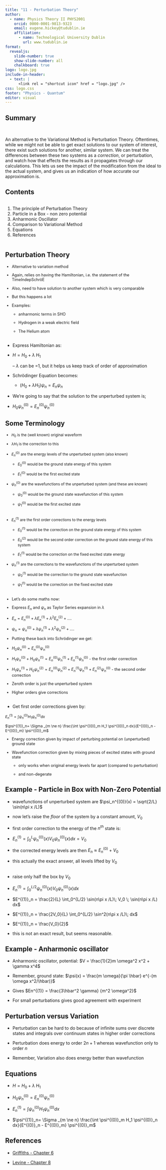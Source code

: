 ```yaml
---
title: "11 - Perturbation Theory"
author:
  - name: Physics Theory II PHYS2001
    orcid: 0000-0001-9813-9323
    email: eugene.hickey@tudublin.ie
    affiliation: 
      - name: Technological University Dublin
        url: www.tudublin.ie
format:
  revealjs:
    slide-number: true
    show-slide-number: all
    chalkboard: true
logo: logo.jpg
include-in-header:
  - text: |
      <link rel = "shortcut icon" href = "logo.jpg" />
css: logo.css
footer: "Physics - Quantum"
editor: visual
---
```


## Summary

<br>

An alternative to the Variational Method is Perturbation Theory. Oftentimes, while we might not be able to get exact solutions to our system of interest, there exist such solutions for another, similar system. We can treat the differences between these two systems as a *correction*, or perturbation, and watch how that effects the results as it propagates through our calculations. This lets us see the impact of the modification from the ideal to the actual system, and gives us an indication of how accurate our approximation is.

## Contents

:::::::: columns
:::: {.column width="100%"}
::: {style="font-size: 100%;"}
1.  The principle of Perturbation Theory
2.  Particle in a Box - non zero potential
3.  Anharmonic Oscillator
4.  Comparison to Variational Method
5.  Equations
6.  References
:::
::::

::: {.column width="0%"}
:::

:::: {.column width="0%"}
::: {style="font-size: 90%;"}
:::
::::
::::::::

## Perturbation Theory

::: {style="font-size: 90%;"}
-   Alternative to variation method

-   Again, relies on having the Hamiltonian, i.e. the statement of the TimeIndepSchröE

-   Also, need to have solution to another system which is very comparable

-   But this happens a lot

-   Examples:

    -   anharmonic terms in SHO

    -   Hydrogen in a weak electric field

    -   The Helium atom
:::

## 

-   Express Hamiltonian as:

-   $H = H_0 + \lambda \;H_1$

    – $\lambda$ can be =1, but it helps us keep track of order of approximation

-   Schrödinger Equation becomes:

    -   $(H_0 + \lambda H_1)\psi_n = E_n \psi_n$

-   We’re going to say that the solution to the unperturbed system is;

-   $H_0 \psi^{(0)}_n = E^{(0)}_n \psi^{(0)}_n$

## Some Terminology

::: {style="font-size: 85%;"}

-   $H_0$ is the (well known) original waveform

-   $\lambda H_1$ is the correction to this

-   $E^{(0)}_n$ are the energy levels of the unperturbed system (also known)

    -   $E^{(0)}_0$ would be the ground state energy of this system

    -   $E^{(0)}_1$ would be the first excited state

-   $\psi^{(0)}_n$ are the wavefunctions of the unperturbed system (and these are known)

    -   $\psi^{(0)}_0$ would be the ground state wavefunction of this system

    -   $\psi^{(0)}_1$ would be the first excited state
:::

## 

::: {style="font-size: 85%;"}

-   $E^{(1)}_n$ are the first order corrections to the energy levels

    -   $E^{(1)}_0$ would be the correction on the ground state energy of this system

    -   $E^{(2)}_0$ would be the second order correction on the ground state energy of this system

    -   $E^{(1)}_1$ would be the correction on the fixed excited state energy

-   $\psi^{(1)}_n$ are the corrections to the wavefunctions of the unperturbed system

    -   $\psi^{(1)}_0$ would be the correction to the ground state wavefunction

    -   $\psi^{(1)}_1$ would be the correction on the fixed excited state
:::

## 

::: {style="font-size: 90%;"}
-   Let’s do some maths now:

-   Express $E_n$ and $\psi_n$ as Taylor Series expansion in $\lambda$

-   $E_n = E_n^{(0)} + \lambda E_n^{(1)} + \lambda^2 E_n^{(2)} + ....$

-   $\psi_n = \psi_n^{(0)} + \lambda \psi_n^{(1)} + \lambda^2 \psi_n^{(2)} + ....$

-   Putting these back into Schrödinger we get:

-   $H_0 \psi^{(0)}_n = E^{(0)}_n \psi^{(0)}_n$

-   $H_1 \psi^{(0)}_n + H_0 \psi^{(1)}_n = E^{(0)}_n \psi^{(1)}_n + E^{(1)}_n \psi^{(0)}_n$ - the first order correction

-   $H_1 \psi^{(1)}_n + H_0 \psi^{(2)}_n = E^{(0)}_n \psi^{(2)}_n + E^{(1)}_n \psi^{(1)}_n  + E^{(2)}_n \psi^{(0)}_n$ - the second order correction

-   Zeroth order is just the unperturbed system

-   Higher orders give corrections
:::

## 

-   Get first order corrections given by:

:::::: goals
:::: goals-header
::: {style="font-size: 85%;"}
$E^{(1)}_n =\int \psi_n^{(0)} H_1 \psi_n^{(0)} dx$

$\psi^{(1)}_n= \Sigma _{m \ne n} \frac{\int \psi^{(0)}_m H_1 \psi^{(0)}_n dx}{E^{(0)}_n - E^{(0)}_m} \psi^{(0)}_m$
:::
::::

::: goals-container
:::
::::::

::: {style="font-size: 90%;"}
-   Energy correction given by impact of perturbing potential on (unperturbed) ground state

-   Wavefunction correction given by mixing pieces of excited states with ground state

    -   only works when original energy levels far apart (compared to perturbation)

    -   and non-degerate
:::

## Example - Particle in Box with Non-Zero Potential

-   wavefunctions of unperturbed system are $\psi_n^{(0)}(x) = \sqrt{2/L} \sin(n\pi x /L)$

-   now let's raise the *floor* of the system by a constant amount, $V_0$

-   first order correction to the energy of the $n^{th}$ state is:

-   $E^{(1)}_n = \int_0^L \psi_n^{(0)}(x) V_0 \psi_n^{(0)}(x) dx = V_0$

-   the corrected energy levels are then $E_n \approx E^{(0)}_n + V_0$

-   this actually the exact answer, all levels lifted by $V_0$

## 

-   raise only half the box by $V_0$

-   $E^{(1)}_n = \int_0^{L/2} \psi_n^{(0)}(x) V_0 \psi_n^{(0)}(x) dx$

-   $E^{(1)}_n = \frac{2}{L} \int_0^{L/2} \sin(n\pi x /L)\; V_0 \; \sin(n\pi x /L) dx$

-   $E^{(1)}_n = \frac{2V_0}{L} \int_0^{L/2} \sin^2(n\pi x /L)\;  dx$

-   $E^{(1)}_n = \frac{V_0}{2}$

-   this is not an exact result, but seems reasonable.

## Example - Anharmonic oscillator

-   Anharmonic oscillator, potential: $V = \frac{1}{2}m \omega^2 x^2 + \gamma x^4$

-   Remember, ground state: $\psi(x) = \frac{m \omega}{\pi \hbar} e^{-(m \omega x^2/\hbar)}$

-   Gives $En^{(1)} = \frac{3\hbar^2 \gamma}  {m^2 \omega^2}$

-   For small perturbations gives good agreement with experiment

## Perturbation versus Variation

-   Perturbation can be hard to do because of infinite sums over discrete states and integrals over continuum states in higher order corrections

-   Perturbation does energy to order $2n+1$ whereas wavefunction only to order $n$

-   Remember, Variation also does energy better than wavefunction

## Equations

-   $H = H_0 + \lambda \;H_1$

-   $H_0 \psi^{(0)}_n = E^{(0)}_n \psi^{(0)}_n$

-   $E^{(1)}_n =\int \psi_n^{(0)} H_1 \psi_n^{(0)} dx$

-   $\psi^{(1)}_n= \Sigma _{m \ne n} \frac{\int \psi^{(0)}_m H_1 \psi^{(0)}_n dx}{E^{(0)}_n - E^{(0)}_m} \psi^{(0)}_m$

## References

-   [Griffiths - Chapter 6](https://library.tudublin.ie/record=b1229083){target="_blank"}

-   [Levine - Chapter 8](https://library.tudublin.ie/record=b2298414){target="_blank"}
